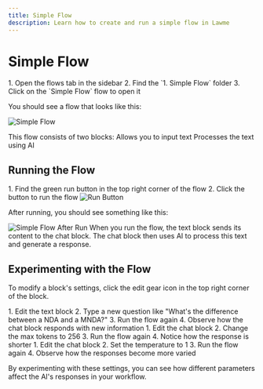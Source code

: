```yaml
---
title: Simple Flow
description: Learn how to create and run a simple flow in Lawme
---
```


# Simple Flow

<Steps>
  1. Open the flows tab in the sidebar
  2. Find the `1. Simple Flow` folder
  3. Click on the `Simple Flow` flow to open it
</Steps>

You should see a flow that looks like this:

<Frame>
  <img src="./assets/simple-flow-start.png" alt="Simple Flow" />
</Frame>

This flow consists of two blocks:
<CardGroup cols={2}>
  <Card title="Text Block" icon="paragraph">
    Allows you to input text
  </Card>
  <Card title="Chat Block" icon="comments">
    Processes the text using AI
  </Card>
</CardGroup>

## Running the Flow

<Steps>
  1. Find the green run button in the top right corner of the flow
  2. Click the button to run the flow
</Steps>

<Frame>
  <img src="./assets/run-button.png" alt="Run Button" />
</Frame>

After running, you should see something like this:

<Frame>
  <img src="./assets/simple-flow-after-run.png" alt="Simple Flow After Run" />
</Frame>

<Callout type="info">
  When you run the flow, the text block sends its content to the chat block. The chat block then uses AI to process this text and generate a response.
</Callout>

## Experimenting with the Flow

To modify a block's settings, click the edit gear icon in the top right corner of the block.

<Accordion title="Try These Experiments">
  <AccordionItem title="Change the Question">
    1. Edit the text block
    2. Type a new question like "What's the difference between a NDA and a MNDA?"
    3. Run the flow again
    4. Observe how the chat block responds with new information
  </AccordionItem>
  <AccordionItem title="Adjust Max Tokens">
    1. Edit the chat block
    2. Change the max tokens to 256
    3. Run the flow again
    4. Notice how the response is shorter
  </AccordionItem>
  <AccordionItem title="Modify Temperature">
    1. Edit the chat block
    2. Set the temperature to 1
    3. Run the flow again
    4. Observe how the responses become more varied
  </AccordionItem>
</Accordion>

By experimenting with these settings, you can see how different parameters affect the AI's responses in your workflow.